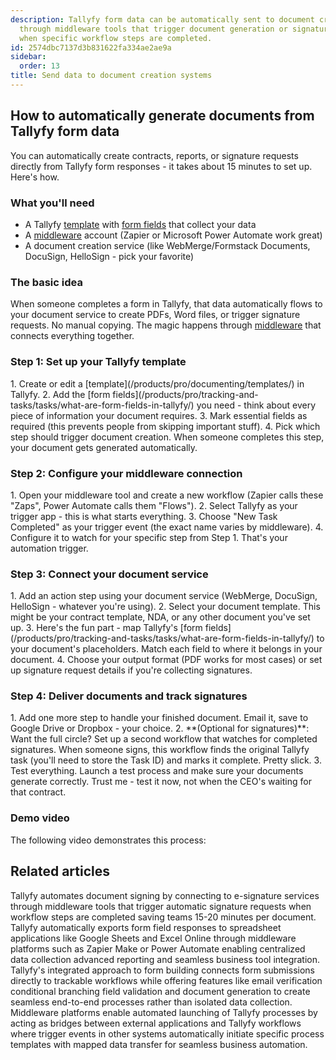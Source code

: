 ```yaml
---
description: Tallyfy form data can be automatically sent to document creation systems
  through middleware tools that trigger document generation or signature requests
  when specific workflow steps are completed.
id: 2574dbc7137d3b831622fa334ae2ae9a
sidebar:
  order: 13
title: Send data to document creation systems
---
```



## How to automatically generate documents from Tallyfy form data

You can automatically create contracts, reports, or signature requests directly from Tallyfy form responses - it takes about 15 minutes to set up. Here's how.

### What you'll need
- A Tallyfy [template](/products/pro/documenting/templates/) with [form fields](/products/pro/tracking-and-tasks/tasks/what-are-form-fields-in-tallyfy/) that collect your data
- A [middleware](/products/pro/integrations/middleware/) account (Zapier or Microsoft Power Automate work great)
- A document creation service (like WebMerge/Formstack Documents, DocuSign, HelloSign - pick your favorite)

### The basic idea
When someone completes a form in Tallyfy, that data automatically flows to your document service to create PDFs, Word files, or trigger signature requests. No manual copying. The magic happens through [middleware](/products/pro/integrations/middleware/) that connects everything together.

### Step 1: Set up your Tallyfy template
<Steps>
1. Create or edit a [template](/products/pro/documenting/templates/) in Tallyfy.
2. Add the [form fields](/products/pro/tracking-and-tasks/tasks/what-are-form-fields-in-tallyfy/) you need - think about every piece of information your document requires.
3. Mark essential fields as required (this prevents people from skipping important stuff).
4. Pick which step should trigger document creation. When someone completes this step, your document gets generated automatically.
</Steps>

### Step 2: Configure your middleware connection
<Steps>
1. Open your middleware tool and create a new workflow (Zapier calls these "Zaps", Power Automate calls them "Flows").
2. Select Tallyfy as your trigger app - this is what starts everything.
3. Choose "New Task Completed" as your trigger event (the exact name varies by middleware).
4. Configure it to watch for your specific step from Step 1. That's your automation trigger.
</Steps>

### Step 3: Connect your document service
<Steps>
1. Add an action step using your document service (WebMerge, DocuSign, HelloSign - whatever you're using).
2. Select your document template. This might be your contract template, NDA, or any other document you've set up.
3. Here's the fun part - map Tallyfy's [form fields](/products/pro/tracking-and-tasks/tasks/what-are-form-fields-in-tallyfy/) to your document's placeholders. Match each field to where it belongs in your document.
4. Choose your output format (PDF works for most cases) or set up signature request details if you're collecting signatures.
</Steps>

### Step 4: Deliver documents and track signatures
<Steps>
1. Add one more step to handle your finished document. Email it, save to Google Drive or Dropbox - your choice.
2. **(Optional for signatures)**: Want the full circle? Set up a second workflow that watches for completed signatures. When someone signs, this workflow finds the original Tallyfy task (you'll need to store the Task ID) and marks it complete. Pretty slick.
3. Test everything. Launch a test process and make sure your documents generate correctly. Trust me - test it now, not when the CEO's waiting for that contract.
</Steps>

### Demo video
The following video demonstrates this process:

<lite-vimeo videoid="311699511"></lite-vimeo>


## Related articles
<CardGrid>
<LinkTitleCard header="<b>Documents > Digital signatures using middleware</b>" href="/products/pro/documenting/documents/how-can-i-automate-document-signing-with-tallyfy/" > Tallyfy automates document signing by connecting to e-signature services through middleware tools that trigger automatic signature requests when workflow steps are completed saving teams 15-20 minutes per document. </LinkTitleCard>
<LinkTitleCard header="<b>Middleware > Stream data to a spreadsheet</b>" href="/products/pro/integrations/middleware/how-can-i-export-form-fields-from-tallyfy-to-spreadsheet/" > Tallyfy automatically exports form field responses to spreadsheet applications like Google Sheets and Excel Online through middleware platforms such as Zapier Make or Power Automate enabling centralized data collection advanced reporting and seamless business tool integration. </LinkTitleCard>
<LinkTitleCard header="<b>How To > Build effective forms</b>" href="/products/pro/tutorials/how-to/build-effective-forms/" > Tallyfy's integrated approach to form building connects form submissions directly to trackable workflows while offering features like email verification conditional branching field validation and document generation to create seamless end-to-end processes rather than isolated data collection. </LinkTitleCard>
<LinkTitleCard header="<b>Triggers > Launch via middleware</b>" href="/products/pro/launching/triggers/via-middleware/" > Middleware platforms enable automated launching of Tallyfy processes by acting as bridges between external applications and Tallyfy workflows where trigger events in other systems automatically initiate specific process templates with mapped data transfer for seamless business automation. </LinkTitleCard>
</CardGrid>